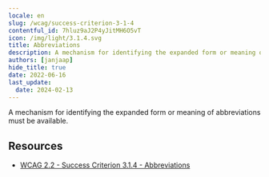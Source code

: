 ```yaml
---
locale: en
slug: /wcag/success-criterion-3-1-4
contentful_id: 7hluz9aJ2P4yJitMH6O5vT
icon: /img/light/3.1.4.svg
title: Abbreviations
description: A mechanism for identifying the expanded form or meaning of abbreviations must be available.
authors: [janjaap]
hide_title: true
date: 2022-06-16
last_update:
  date: 2024-02-13
---
```


<Hero
  title="Abbreviations"
  imageSrc="/img/light/3.1.4.svg"
  alt="WCAG 3.1.4 - Image"
  prefix="Success Criterion 3.1.4"
  suffix="Level AAA"
/>

A mechanism for identifying the expanded form or meaning of abbreviations must be available.

## Resources

- [WCAG 2.2 - Success Criterion 3.1.4 - Abbreviations](https://www.w3.org/TR/WCAG22/#abbreviations)
